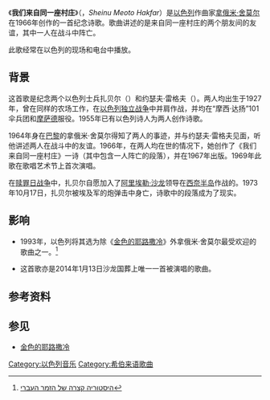 {{JewishMusic}}
《'''我们来自同一座村庄'''》（{{lang-he|'''אנחנו שנינו מאותו הכפר'''}}，''Sheinu Meoto Hakfar''）是[[以色列|以色列]]作曲家[[拿俄米·舍莫尔|拿俄米·舍莫尔]]在1966年创作的一首纪念诗歌。歌曲讲述的是来自同一座村庄的两个朋友间的友谊，其中一人在战斗中阵亡。

此歌经常在以色列的{{link-en|以色列阵亡将士纪念日|Yom Hazikaron|阵亡将士纪念日}}现场和电台中播放。

==背景==
这首歌是纪念两个以色列士兵扎贝尔（{{lang-he|זאב עמית}}）和约瑟夫·雷格夫（{{lang-he|ויוסף רגב}}）。两人均出生于1927年，曾在同样的农场工作，在[[第一次中东战争|以色列独立战争]]中并肩作战，并均在“摩西·达扬”101伞兵团和[[摩萨德|摩萨德]]服役。1955年已有以色列诗人为两人创作诗歌。

1964年身在[[巴黎|巴黎]]的拿俄米·舍莫尔得知了两人的事迹，并与约瑟夫·雷格夫见面，听他讲述两人在战斗中的友谊。1966年，在两人均在世的情况下，她创作了《我们来自同一座村庄》一诗（其中包含一人阵亡的段落），并在1967年出版。1969年此歌在歌唱艺术节上首次演唱。

在[[赎罪日战争|赎罪日战争]]中，扎贝尔自愿加入了[[阿里埃勒·沙龙|阿里埃勒·沙龙]]领导在[[西奈半岛|西奈半岛]]作战的{{link-he|143军团|עוצבת עמוד האש}}。1973年10月17日，扎贝尔被埃及军的炮弹击中身亡，诗歌中的段落成为了现实。

==影响==
*1993年，以色列{{link-he|星期二电视网|רשת ג'}}将其选为除《[[金色的耶路撒冷|金色的耶路撒冷]]》外拿俄米·舍莫尔最受欢迎的歌曲之一。<ref>[http://adamhefter.mifgashzemer.com/index.php?pg=zbk6 היסטוריה קצרה של הזמר העברי]{{dead link|date=2018年3月 |bot=InternetArchiveBot |fix-attempted=yes }}</ref>

*这首歌亦是2014年1月13日沙龙国葬上唯一一首被演唱的歌曲。

==参考资料==
{{reflist}}

==参见==
*[[金色的耶路撒冷|金色的耶路撒冷]]

[[Category:以色列音乐|Category:以色列音乐]]
[[Category:希伯来语歌曲|Category:希伯来语歌曲]]
